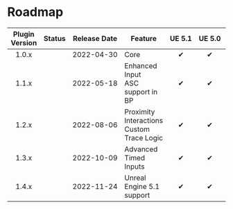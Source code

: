 
# Roadmap

| Plugin Version |   Status    |      Release Date       | Feature                                       | <nobr>UE 5.1</nobr> | <nobr>UE 5.0</nobr> | <nobr>UE 4.27</nobr> |    <nobr>UE 4.26</nobr>    |
|:--------------:|:-----------:|:-----------------------:|-----------------------------------------------|:-------------------:|:-------------------:|:--------------------:|:--------------------------:|
|     1.0.x      | <Released/> | <nobr>2022-04-30</nobr> | Core                                          |          ✔          |          ✔          |          ✔           |             ✔              |
|     1.1.x      | <Released/> | <nobr>2022-05-18</nobr> | Enhanced Input<br/>ASC support in BP          |          ✔          |          ✔          |          ✔           |             ❌              |
|     1.2.x      | <Released/> | <nobr>2022-08-06</nobr> | Proximity Interactions<br/>Custom Trace Logic |          ✔          |          ✔          |          ✔           |             ✔              |
|     1.3.x      | <Released/> | <nobr>2022-10-09</nobr> | Advanced Timed Inputs                         |          ✔          |          ✔          |          ✔           |             ❌              |
|     1.4.x      | <Released/> | <nobr>2022-11-24</nobr> | Unreal Engine 5.1 support                     |          ✔          |          ✔          |          ✔           | <UE version="Deprecated"/> |



